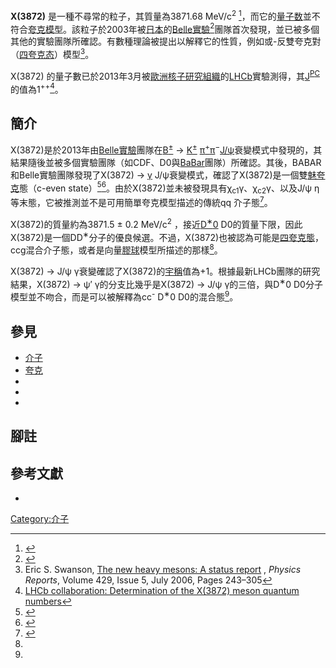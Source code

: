 {{noteTA|G1=物理學}}
'''X(3872)''' 是一種不尋常的粒子，其質量為3871.68 MeV/c<sup>2</sup> <ref>{{Cite web |url=http://pdglive.lbl.gov/ |title=Particle Data Group Live listings |access-date=2022-05-19 |archive-date=2013-06-22 |archive-url=https://web.archive.org/web/20130622184243/http://pdglive.lbl.gov/ }}</ref>，而它的[[量子数|量子数]]並不符合[[夸克模型|夸克模型]]。該粒子於2003年被[[日本|日本]]的[[Belle實驗|Belle實驗]]<ref>{{Cite journal|doi = 10.1103/PhysRevLett.91.262001|title = Observation of a Narrow Charmoniumlike State in Exclusive B±→K±π+π-J/ψ Decays|journal = Physical Review Letters|volume = 91|issue = 26|year = 2003|last1 = Choi|first1 = S. -K.|last2 = Olsen|first2 = S.|last3 = Abe|first3 = K.|last4 = Abe|first4 = T.|last5 = Adachi|first5 = I.|last6 = Ahn|first6 = B.|last7 = Aihara|first7 = H.|last8 = Akai|first8 = K.|last9 = Akatsu|first9 = M.|last10 = Akemoto|first10 = M.|last11 = Asano|first11 = Y.|last12 = Aso|first12 = T.|last13 = Aulchenko|first13 = V.|last14 = Aushev|first14 = T.|last15 = Bakich|first15 = A.|last16 = Ban|first16 = Y.|last17 = Banerjee|first17 = S.|last18 = Bondar|first18 = A.|last19 = Bozek|first19 = A.|last20 = Bračko|first20 = M.|last21 = Brodzicka|first21 = J.|last22 = Browder|first22 = T.|last23 = Chang|first23 = P.|last24 = Chao|first24 = Y.|last25 = Chen|first25 = K. -F.|last26 = Cheon|first26 = B.|last27 = Chistov|first27 = R.|last28 = Choi|first28 = Y.|last29 = Choi|first29 = Y.|last30 = Danilov|first30 = M.}}</ref>團隊首次發現，並已被多個其他的實驗團隊所確認。有數種理論被提出以解釋它的性質，例如{{le|介子分子模型|mesonic molecule}}或{{le|雙夸克|diquark}}-反雙夸克對（[[四夸克态|四夸克态]]）模型<ref>Eric S. Swanson,  [http://www.sciencedirect.com/science/article/pii/S0370157306001475 The new heavy mesons: A status report] {{Wayback|url=http://www.sciencedirect.com/science/article/pii/S0370157306001475 |date=20150924172649 }}, ''Physics Reports'', Volume 429, Issue 5, July 2006, Pages 243–305</ref>。

X(3872) 的量子數已於2013年3月被[[歐洲核子研究組織|歐洲核子研究組織]]的[[LHCb|LHCb]]實驗測得，其[[總角動量量子數|J]]<sup>[[宇稱|P]][[電荷共軛對稱|C]]</sup>的值為1<sup>++</sup><ref>[[arxiv:arXiv:1302.6269|LHCb collaboration: Determination of the X(3872) meson quantum numbers]]</ref>。

== 簡介 ==
X(3872)是於2013年由[[Belle實驗|Belle實驗]]團隊在[[B介子|B<sup>±</sup>]] → [[K介子|K<sup>±</sup>]] [[Π介子|π<sup>+</sup>]]π<sup>−</sup>[[J/ψ介子|J/ψ]]衰變模式中發現的，其結果隨後並被多個實驗團隊（如CDF、D0與[[BaBar實驗|BaBar]]團隊）所確認。其後，BABAR和Belle實驗團隊發現了X(3872) → [[光子|γ]] J/ψ衰變模式，確認了X(3872)是一個雙[[魅夸克|魅夸克]]態（c-even state）<ref name="PRL2014">{{cite journal|title=Observation of e<sup>+</sup>e<sup>−</sup> → γX(3872) at BESIII|author=M. Ablikim et al.|journal=Physical Review Letters|date=2014-03-07|volume=112|issue=9|url=http://journals.aps.org/prl/abstract/10.1103/PhysRevLett.112.092001|access-date=2016-09-05|archive-date=2022-04-20|archive-url=https://web.archive.org/web/20220420025540/https://journals.aps.org/prl/abstract/10.1103/PhysRevLett.112.092001}}</ref><ref name="PRD">{{cite journal|title=Using the decay ψ(4160) → X(3872)γ to probe the molecular content of the X(3872)|author1=Margaryan, Arman|author2=Springer, Roxanne P.|journal=Physical Review D|volume=88|issue=1|date=July 2013|url=http://adsabs.harvard.edu/abs/2013PhRvD..88a4017M}}</ref>。由於X(3872)並未被發現具有χ<sub>c1</sub>γ、χ<sub>c2</sub>γ、以及J/ψ η等末態，它被推測並不是可用簡單夸克模型描述的傳統qq ̄介子態<ref name="PRL2011">{{cite journal|title=Observation of X(3872) → J/ψγ and search for X(3872) → ψ′γ in B decays|author=Bhardwaj V et al.|journal=Physical Review Letters|date=2011-08-26|volume=107|issue=9|url=http://www.ncbi.nlm.nih.gov/pubmed/21929226|access-date=2016-09-05|archive-date=2016-10-02|archive-url=https://web.archive.org/web/20161002102618/https://www.ncbi.nlm.nih.gov/pubmed/21929226}}</ref>。

X(3872)的質量約為3871.5 ± 0.2 MeV/c<sup>2</sup> ，接近[[D介子|D<sup>∗</sup>0]] D0的質量下限，因此X(3872)是一個DD<sup>∗</sup>分子的優良候選。不過，X(3872)也被認為可能是[[四夸克態|四夸克態]]，ccg混合介子態，或者是向量[[膠球|膠球]]模型所描述的那樣<ref name="PRL2014"/>。

X(3872) → J/ψ γ衰變確認了X(3872)的[[宇稱|宇稱]]值為+1。根據最新LHCb團隊的研究結果，X(3872) → ψ′ γ的分支比幾乎是X(3872) → J/ψ γ的三倍，與D<sup>∗</sup>0 D0分子模型並不吻合，而是可以被解釋為cc<sup>-</sup> D<sup>∗</sup>0 D0的混合態<ref name="PRL2011"/>。

== 參見 ==
{{portal box|物理學}}
* [[介子|介子]]
* [[夸克|夸克]]
* {{le|Z(4430)|Z(4430)}}
* {{le|Zc(3900)|Zc(3900)}}
* {{le|Y(4140)|Y(4140)}}

== 腳註 ==
{{reflist}}

== 參考文獻 ==
* {{Cite web|author = David Harris|date = 13 April 2008|title = The charming case of X(3872)|url = http://www.symmetrymagazine.org/breaking/2008/04/13/the-charming-case-of-x3872/|work = Symmetry Magazine|accessdate = 2009-12-17|archive-date = 2020-01-30|archive-url = https://web.archive.org/web/20200130131642/https://www.symmetrymagazine.org/breaking/2008/04/13/the-charming-case-of-x3872}}

[[Category:介子|Category:介子]]